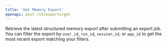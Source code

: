 ```yaml
---
title: 'Get Memory Export'
openapi: post /v1/exports/get
---
```


Retrieve the latest structured memory export after submitting an export job. You can filter the export by `user_id`, `run_id`, `session_id`, or `app_id` to get the most recent export matching your filters.